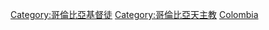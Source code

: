 [[Category:哥倫比亞基督徒|Category:哥倫比亞基督徒]]
[[Category:哥倫比亞天主教|Category:哥倫比亞天主教]]
[[Category:各國天主教徒|Colombia]]